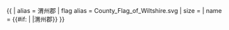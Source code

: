 {{ {{{1<noinclude>|country showdata</noinclude>}}}
| alias = 渭州郡
| flag alias = County_Flag_of_Wiltshire.svg
| size = {{{size|}}}
| name = {{#if: {{{name|}}} | {{{name|}}} |渭州郡}}
}}